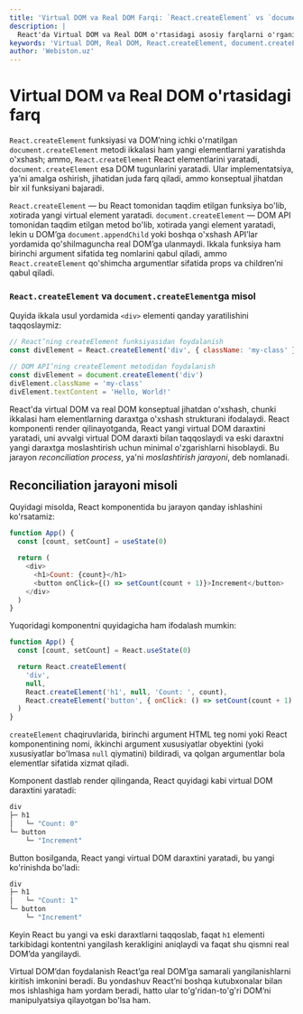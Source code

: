 ```yaml
---
title: 'Virtual DOM va Real DOM Farqi: `React.createElement` vs `document.createElement`'
description: |
  React'da Virtual DOM va Real DOM o'rtasidagi asosiy farqlarni o'rganing. `React.createElement` va `document.createElement` qanday ishlashini va reconciliation jarayonini tushunib oling.
keywords: 'Virtual DOM, Real DOM, React.createElement, document.createElement, reconciliation, React Element, DOM Node, React, webiston'
author: 'Webiston.uz'
---
```


# Virtual DOM va Real DOM o'rtasidagi farq

`React.createElement` funksiyasi va DOM’ning ichki o'rnatilgan `document.createElement` metodi ikkalasi ham yangi elementlarni yaratishda o'xshash; ammo, `React.createElement` React elementlarini yaratadi, `document.createElement` esa DOM tugunlarini yaratadi. Ular implementatsiya, ya'ni amalga oshirish, jihatidan juda farq qiladi, ammo konseptual jihatdan bir xil funksiyani bajaradi.

`React.createElement` — bu React tomonidan taqdim etilgan funksiya bo'lib, xotirada yangi virtual element yaratadi.
`document.createElement` — DOM API tomonidan taqdim etilgan metod bo'lib, xotirada yangi element yaratadi, lekin u DOM’ga `document.appendChild` yoki boshqa o'xshash API’lar yordamida qo'shilmaguncha real DOM’ga ulanmaydi.
Ikkala funksiya ham birinchi argument sifatida teg nomlarini qabul qiladi, ammo `React.createElement` qo'shimcha argumentlar sifatida props va children’ni qabul qiladi.

### `React.createElement` va `document.createElement`ga misol

Quyida ikkala usul yordamida `<div>` elementi qanday yaratilishini taqqoslaymiz:

```js copy
// React’ning createElement funksiyasidan foydalanish
const divElement = React.createElement('div', { className: 'my-class' }, 'Hello, World!')

// DOM API’ning createElement metodidan foydalanish
const divElement = document.createElement('div')
divElement.className = 'my-class'
divElement.textContent = 'Hello, World!'
```

React'da virtual DOM va real DOM konseptual jihatdan o'xshash, chunki ikkalasi ham elementlarning daraxtga o'xshash strukturani ifodalaydi. React komponenti render qilinayotganda, React yangi virtual DOM daraxtini yaratadi, uni avvalgi virtual DOM daraxti bilan taqqoslaydi va eski daraxtni yangi daraxtga moslashtirish uchun minimal o'zgarishlarni hisoblaydi. Bu jarayon _reconciliation process_, ya'ni _moslashtirish jarayoni_, deb nomlanadi.

## Reconciliation jarayoni misoli

Quyidagi misolda, React komponentida bu jarayon qanday ishlashini ko'rsatamiz:

```js copy
function App() {
  const [count, setCount] = useState(0)

  return (
    <div>
      <h1>Count: {count}</h1>
      <button onClick={() => setCount(count + 1)}>Increment</button>
    </div>
  )
}
```

Yuqoridagi komponentni quyidagicha ham ifodalash mumkin:

```js copy
function App() {
  const [count, setCount] = React.useState(0)

  return React.createElement(
    'div',
    null,
    React.createElement('h1', null, 'Count: ', count),
    React.createElement('button', { onClick: () => setCount(count + 1) }, 'Increment'),
  )
}
```

`createElement` chaqiruvlarida, birinchi argument HTML teg nomi yoki React komponentining nomi, ikkinchi argument xususiyatlar obyektini (yoki xususiyatlar bo'lmasa `null` qiymatini) bildiradi, va qolgan argumentlar bola elementlar sifatida xizmat qiladi.

Komponent dastlab render qilinganda, React quyidagi kabi virtual DOM daraxtini yaratadi:

```js copy
div
├─ h1
│   └─ "Count: 0"
└─ button
    └─ "Increment"
```

Button bosilganda, React yangi virtual DOM daraxtini yaratadi, bu yangi ko'rinishda bo'ladi:

```js copy
div
├─ h1
│   └─ "Count: 1"
└─ button
    └─ "Increment"
```

Keyin React bu yangi va eski daraxtlarni taqqoslab, faqat `h1` elementi tarkibidagi kontentni yangilash kerakligini aniqlaydi va faqat shu qismni real DOM’da yangilaydi.

Virtual DOM’dan foydalanish React’ga real DOM’ga samarali yangilanishlarni kiritish imkonini beradi. Bu yondashuv React’ni boshqa kutubxonalar bilan mos ishlashiga ham yordam beradi, hatto ular to'g'ridan-to'g'ri DOM’ni manipulyatsiya qilayotgan bo'lsa ham.
